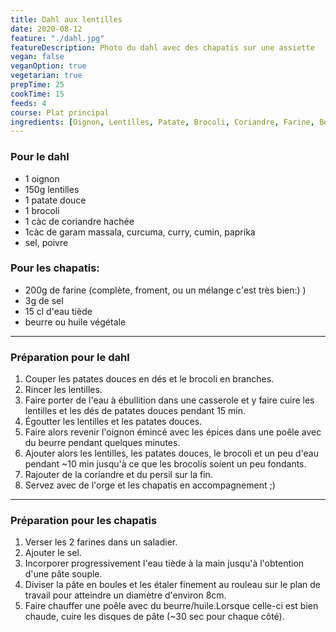 ```yaml
---
title: Dahl aux lentilles
date: 2020-08-12
feature: "./dahl.jpg"
featureDescription: Photo du dahl avec des chapatis sur une assiette
vegan: false
veganOption: true
vegetarian: true
prepTime: 25
cookTime: 15
feeds: 4
course: Plat principal
ingredients: [Oignon, Lentilles, Patate, Brocoli, Coriandre, Farine, Beurre, Huile végétale]
---
```


<Ingredients>

### Pour le dahl

- 1 <Link to="/ingredients/oignon">oignon</Link>
- 150g <Link to="/ingredients/lentilles">lentilles</Link>
- 1 <Link to="/ingredients/patate">patate</Link> douce
- 1 <Link to="/ingredients/brocoli">brocoli</Link>
- 1 càc de <Link to="/ingredients/coriandre">coriandre</Link> hachée
- 1càc de garam massala, curcuma, curry, cumin, paprika
- sel, poivre

### Pour les chapatis:

- 200g de <Link to="/ingredients/farine">farine</Link> (complète, froment, ou un mélange c'est très bien:) )
- 3g de sel
- 15 cl d'eau tiède
- <Link to="/ingredients/beurre">beurre</Link> ou <Link to="/ingredients/huile-vegetale">huile végétale</Link>

</Ingredients>

---

### Préparation pour le dahl

1. Couper les patates douces en dés et le brocoli en branches.
2. Rincer les lentilles.
3. Faire porter de l'eau à ébullition dans une casserole et y faire cuire les
lentilles et les dés de patates douces pendant 15 min.
4. Égoutter les lentilles et les patates douces.
5. Faire alors revenir l'oignon émincé avec les épices dans une poêle avec du beurre pendant quelques minutes.
6. Ajouter alors les lentilles, les patates douces, le brocoli et un peu d'eau
pendant ~10 min jusqu'à ce que les brocolis soient un peu fondants.
7. Rajouter de la coriandre et du persil sur la fin.
8. Servez avec de l'orge et les chapatis en accompagnement ;)

---

### Préparation pour les chapatis

1. Verser les 2 farines dans un saladier.
2. Ajouter le sel.
3. Incorporer progressivement l'eau tiède à la main jusqu'à l'obtention d'une pâte souple.
4. Diviser la pâte en boules et les étaler finement au rouleau sur le plan de travail pour atteindre un diamètre d'environ 8cm.
5. Faire chauffer une poêle avec du beurre/huile.Lorsque celle-ci est bien
chaude, cuire les disques de pâte (~30 sec pour chaque côté).
